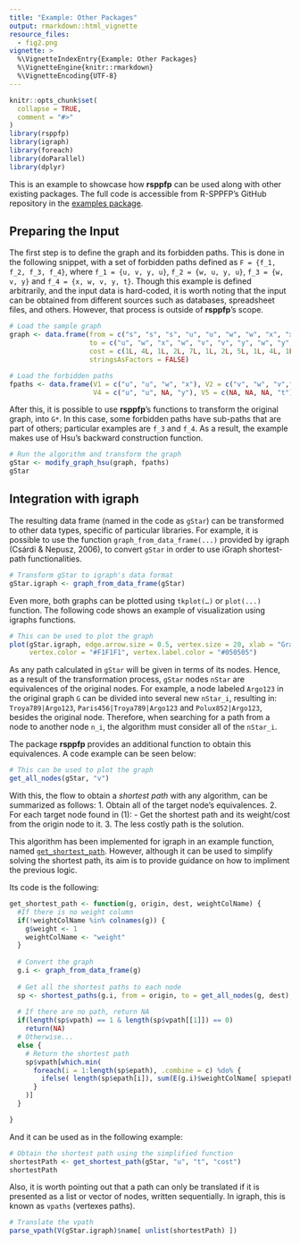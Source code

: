 ```yaml
---
title: "Example: Other Packages"
output: rmarkdown::html_vignette
resource_files:
  - fig2.png
vignette: >
  %\VignetteIndexEntry{Example: Other Packages}
  %\VignetteEngine{knitr::rmarkdown}
  %\VignetteEncoding{UTF-8}
---
```


```r
knitr::opts_chunk$set(
  collapse = TRUE,
  comment = "#>"
)
library(rsppfp)
library(igraph)
library(foreach)
library(doParallel)
library(dplyr)
```


This is an example to showcase how **rsppfp** can be used along with other existing packages. The full code is accessible from R-SPPFP’s GitHub repository in the [examples package](https://github.com/melvidoni/rsppfp/tree/master/examples). 


## Preparing the Input

The first step is to define the graph and its forbidden paths. This is done in the following snippet, with a set of forbidden paths defined as `F = {f_1, f_2, f_3, f_4}`, where `f_1 = {u, v, y, u}`, `f_2 = {w, u, y, u}`, `f_3 = {w, v, y}` and `f_4 = {x, w, v, y, t}`. Though this example is defined arbitrarily, and the input data is hard-coded, it is worth noting that the input can be obtained from different sources such as databases, spreadsheet files, and others. However, that process is outside of **rsppfp**’s scope. 


```r
# Load the sample graph
graph <- data.frame(from = c("s", "s", "s", "u", "u", "w", "w", "x", "x", "v", "v", "y", "y"),
                    to = c("u", "w", "x", "w", "v", "v", "y", "w", "y", "y", "t", "t", "u"),
                    cost = c(1L, 4L, 1L, 2L, 7L, 1L, 2L, 5L, 1L, 4L, 1L, 3L, 9L),
                    stringsAsFactors = FALSE)

# Load the forbidden paths
fpaths <- data.frame(V1 = c("u", "u", "w", "x"), V2 = c("v", "w", "v","w"), V3 = c("y", "y", "y", "v"),
                     V4 = c("u", "u", NA, "y"), V5 = c(NA, NA, NA, "t"), stringsAsFactors = FALSE)
```


After this, it is possible to use **rsppfp**’s functions to transform the original graph, into `G*`. In this case, some forbidden paths have sub-paths that are part of others; particular examples are `f_3` and `f_4`. As a result, the example makes use of Hsu’s backward construction function. 

```r
# Run the algorithm and transform the graph
gStar <- modify_graph_hsu(graph, fpaths)
gStar
```



## Integration with igraph

The resulting data frame  (named in the code as `gStar`) can be transformed to other data types, specific of particular libraries. For example, it is possible to use the function `graph_from_data_frame(...)` provided by igraph (Csárdi & Nepusz, 2006), to convert `gStar` in order to use iGraph shortest-path functionalities.


```r
# Transform gStar to igraph's data format
gStar.igraph <- graph_from_data_frame(gStar)
```

Even more, both graphs can be plotted using `tkplot(…)` or `plot(...)` function. The following code shows an example of visualization using igraphs functions.

```r
# This can be used to plot the graph
plot(gStar.igraph, edge.arrow.size = 0.5, vertex.size = 20, xlab = "Graph", 
     vertex.color = "#F1F1F1", vertex.label.color = "#050505")
```

As any path calculated in `gStar` will be given in terms of its nodes. Hence, as a result of the transformation process, `gStar` nodes `nStar` are equivalences of the original nodes. For example, a node labeled `Argo123` in the original graph `G` can be divided into several new `nStar_i`, resulting in: `Troya789|Argo123`, `Paris456|Troya789|Argo123` and `Polux852|Argo123`, besides the original node. Therefore, when searching for a path from a node to another node `n_i`, the algorithm must consider all of the `nStar_i`.

The package **rsppfp** provides an additional function to obtain this equivalences. A code example can be seen below:

```r
# This can be used to plot the graph
get_all_nodes(gStar, "v")
```

With this, the flow to obtain a _shortest path_ with any algorithm, can be summarized as follows:
  1. Obtain all of the target node's equivalences.
  2. For each target node found in (1):
    - Get the shortest path and its weight/cost from the origin node to it.
  3. The less costly path is the solution.

This algorithm has been implemented for igraph in an example function, named [`get_shortest_path`](reference/get_shortest_path.html). However, although it can be used to simplify solving the shortest path, its aim is to provide guidance on how to impliment the previous logic.

Its code is the following:

```r
get_shortest_path <- function(g, origin, dest, weightColName) {
  #If there is no weight column
  if(!weightColName %in% colnames(g)) {
    g$weight <- 1
    weightColName <- "weight"
  }
  
  # Convert the graph
  g.i <- graph_from_data_frame(g)
  
  # Get all the shortest paths to each node
  sp <- shortest_paths(g.i, from = origin, to = get_all_nodes(g, dest), weights = E(g.i)$weightColName, output = "both")
  
  # If there are no path, return NA
  if(length(sp$vpath) == 1 & length(sp$vpath[[1]]) == 0)
    return(NA)
  # Otherwise...
  else {
    # Return the shortest path
    sp$vpath[which.min( 
      foreach(i = 1:length(sp$epath), .combine = c) %do% { 
        ifelse( length(sp$epath[i]), sum(E(g.i)$weightColName[ sp$epath[[i]] ]), 999999999) 
      } 
    )]
  }

}
```

And it can be used as in the following example:

```r
# Obtain the shortest path using the simplified function
shortestPath <- get_shortest_path(gStar, "u", "t", "cost")
shortestPath
```

Also, it is worth pointing out that a path can only be translated if it is presented as a list or vector of nodes, written sequentially. In igraph, this is known as `vpaths` (vertexes paths).

```r
# Translate the vpath
parse_vpath(V(gStar.igraph)$name[ unlist(shortestPath) ])
```






